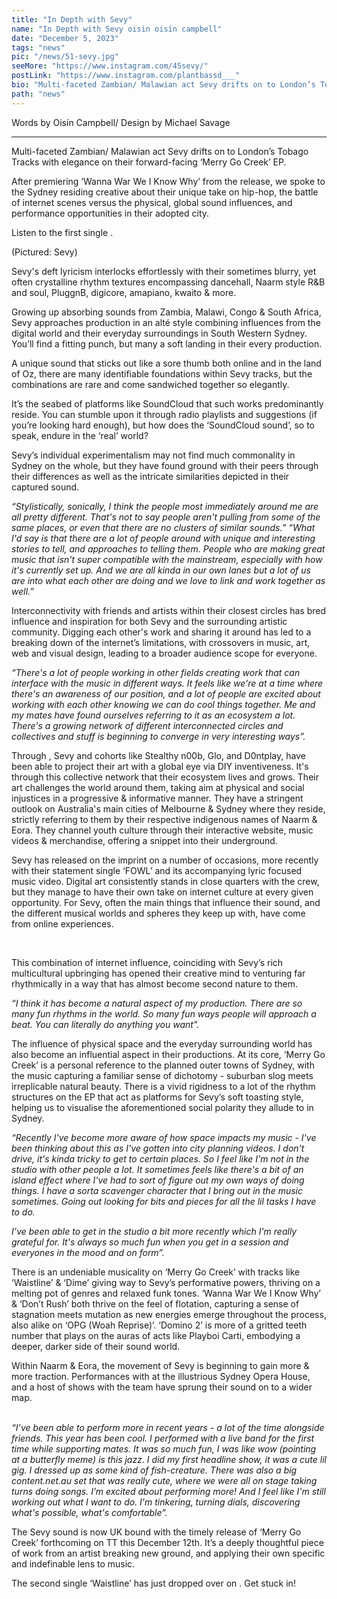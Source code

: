 ---
title: "In Depth with Sevy"
name: "In Depth with Sevy oisin oisín campbell"
date: "December 5, 2023"
tags: "news"
pic: "/news/51-sevy.jpg"
seeMore: "https://www.instagram.com/45sevy/"
postLink: "https://www.instagram.com/plantbassd___"
bio: "Multi-faceted Zambian/ Malawian act Sevy drifts on to London’s Tobago Tracks with elegance on their forward-facing ‘Merry Go Creek’ EP."
path: "news"
---

<p className="smallText">Words by Oisín Campbell/ Design by Michael Savage</p>

<hr />

Multi-faceted Zambian/ Malawian act Sevy drifts on to London’s Tobago Tracks with elegance on their forward-facing ‘Merry Go Creek’ EP.

After premiering ‘Wanna War We I Know Why’ from the release, we spoke to the Sydney residing creative about their unique take on hip-hop, the battle of internet scenes versus the physical, global sound influences, and performance opportunities in their adopted city.

Listen to the first single <HoverLink url="https://soundcloud.com/plantbassddjs/premiere-sevy-wanna-war-we-i-know-why-tt" name="here" external />.

<Picture src="/news/51-sevy-sitting.png" alt="Pictured: Sevy" size={1200} withSubtitle />
<p className="smallText">(Pictured: Sevy)</p>

Sevy's deft lyricism interlocks effortlessly with their sometimes blurry, yet often crystalline rhythm textures encompassing dancehall, Naarm style R&B and soul, PluggnB, digicore, amapiano, kwaito & more.

Growing up absorbing sounds from Zambia, Malawi, Congo & South Africa, Sevy approaches production in an alté style combining influences from the digital world and their everyday surroundings in South Western Sydney. You’ll find a fitting punch, but many a soft landing in their every production.

A unique sound that sticks out like a sore thumb both online and in the land of Oz, there are many identifiable foundations within Sevy tracks, but the combinations are rare and come sandwiched together so elegantly.

It’s the seabed of platforms like SoundCloud that such works predominantly reside. You can stumble upon it through radio playlists and suggestions (if you’re looking hard enough), but how does the ‘SoundCloud sound’, so to speak, endure in the ‘real’ world?

Sevy’s individual experimentalism may not find much commonality in Sydney on the whole, but they have found ground with their peers through their differences as well as the intricate similarities depicted in their captured sound.

<i>
  “Stylistically, sonically, I think the people most immediately around me are all pretty different.
  That's not to say people aren't pulling from some of the same places, or even that there are no
  clusters of similar sounds.”
</i>

<i>
  “What I'd say is that there are a lot of people around with unique and interesting stories to
  tell, and approaches to telling them. People who are making great music that isn't super
  compatible with the mainstream, especially with how it's currently set up. And we are all kinda in
  our own lanes but a lot of us are into what each other are doing and we love to link and work
  together as well.”
</i>

<Picture src="/news/51-sevy-leaning.png" alt="Sevy leaning" size={1200} />

Interconnectivity with friends and artists within their closest circles has bred influence and inspiration for both Sevy and the surrounding artistic community. Digging each other's work and sharing it around has led to a breaking down of the internet’s limitations, with crossovers in music, art, web and visual design, leading to a broader audience scope for everyone.

<i>
  “There's a lot of people working in other fields creating work that can interface with the music
  in different ways. It feels like we're at a time where there's an awareness of our position, and a
  lot of people are excited about working with each other knowing we can do cool things together. Me
  and my mates have found ourselves referring to it as an ecosystem a lot. There's a growing network
  of different interconnected circles and collectives and stuff is beginning to converge in very
  interesting ways”.
</i>

Through <HoverLink url="https://content.net.au/" name="CONTENT.NET.AU" external />, Sevy and cohorts like Stealthy n00b, Glo, and D0ntplay, have been able to project their art with a global eye via DIY inventiveness. It's through this collective network that their ecosystem lives and grows. Their art challenges the world around them, taking aim at physical and social injustices in a progressive & informative manner. They have a stringent outlook on Australia's main cities of Melbourne & Sydney where they reside, strictly referring to them by their respective indigenous names of Naarm & Eora. They channel youth culture through their interactive website, music videos & merchandise, offering a snippet into their underground.

<Picture src="/news/51-content.png" alt="Content NET AU cover" size={1200} />

Sevy has released on the imprint on a number of occasions, more recently with their statement single ‘FOWL’ and its accompanying lyric focused music video. Digital art consistently stands in close quarters with the crew, but they manage to have their own take on internet culture at every given opportunity. For Sevy, often the main things that influence their sound, and the different musical worlds and spheres they keep up with, have come from online experiences.

<YouTube url="https://www.youtube.com/watch?v=apMEERSJjf0" height="500px" />
<br />

This combination of internet influence, coinciding with Sevy’s rich multicultural upbringing has opened their creative mind to venturing far rhythmically in a way that has almost become second nature to them.

<i>
  “I think it has become a natural aspect of my production. There are so many fun rhythms in the
  world. So many fun ways people will approach a beat. You can literally do anything you want”.
</i>

The influence of physical space and the everyday surrounding world has also become an influential aspect in their productions. At its core, ‘Merry Go Creek’ is a personal reference to the planned outer towns of Sydney, with the music capturing a familiar sense of dichotomy - suburban slog meets irreplicable natural beauty. There is a vivid rigidness to a lot of the rhythm structures on the EP that act as platforms for Sevy’s soft toasting style, helping us to visualise the aforementioned social polarity they allude to in Sydney.

<i>
  “Recently I've become more aware of how space impacts my music - I've been thinking about this as
  I've gotten into city planning videos. I don't drive, it's kinda tricky to get to certain places.
  So I feel like I'm not in the studio with other people a lot. It sometimes feels like there's a
  bit of an island effect where I've had to sort of figure out my own ways of doing things. I have a
  sorta scavenger character that I bring out in the music sometimes. Going out looking for bits and
  pieces for all the lil tasks I have to do.

I’ve been able to get in the studio a bit more recently which I'm really grateful for. It's always so
much fun when you get in a session and everyones in the mood and on form”.

</i>

There is an undeniable musicality on ‘Merry Go Creek’ with tracks like ‘Waistline’ & ‘Dime’ giving way to Sevy’s performative powers, thriving on a melting pot of genres and relaxed funk tones. ‘Wanna War We I Know Why’ & ‘Don’t Rush’ both thrive on the feel of flotation, capturing a sense of stagnation meets mutation as new energies emerge throughout the process, also alike on ‘OPG (Woah Reprise)’. ‘Domino 2’ is more of a gritted teeth number that plays on the auras of acts like Playboi Carti, embodying a deeper, darker side of their sound world.

Within Naarm & Eora, the movement of Sevy is beginning to gain more & more traction. Performances with <HoverLink url="https://trackwork.bandcamp.com/" name="TRACKWORK" external /> at the illustrious Sydney Opera House, and a host of shows with the <HoverLink url="https://content.net.au/" name="CONTENT.NET.AU" external /> team have sprung their sound on to a wider map.

<YouTube url="https://www.youtube.com/watch?v=PDTJikhwubg&t=9s" height="500px" />
<br />

<i>
  “I’ve been able to perform more in recent years - a lot of the time alongside friends. This year
  has been cool. I performed with a live band for the first time while supporting mates. It was so
  much fun, I was like wow (pointing at a butterfly meme) is this jazz. I did my first headline
  show, it was a cute lil gig. I dressed up as some kind of fish-creature. There was also a big
  content.net.au set that was really cute, where we were all on stage taking turns doing songs. I’m
  excited about performing more! And I feel like I'm still working out what I want to do. I'm
  tinkering, turning dials, discovering what's possible, what's comfortable”.
</i>

The Sevy sound is now UK bound with the timely release of ‘Merry Go Creek’ forthcoming on TT this December 12th. It’s a deeply thoughtful piece of work from an artist breaking new ground, and applying their own specific and indefinable lens to music.

The second single ‘Waistline’ has just dropped over on <HoverLink url="https://soundcloud.com/offline-meeting-point" name="offline meeting point" external />. Get stuck in!
